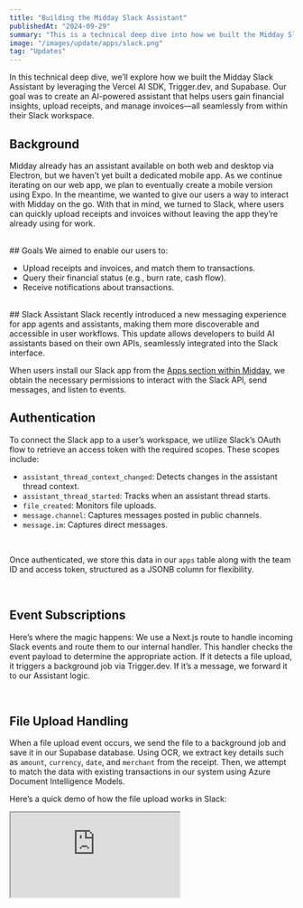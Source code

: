 ```yaml
---
title: "Building the Midday Slack Assistant"
publishedAt: "2024-09-29"
summary: "This is a technical deep dive into how we built the Midday Slack Assistant using Vercel AI SDK, Trigger.dev and Supabase."
image: "/images/update/apps/slack.png"
tag: "Updates"
---
```


In this technical deep dive, we’ll explore how we built the Midday Slack Assistant by leveraging the Vercel AI SDK, Trigger.dev, and Supabase. Our goal was to create an AI-powered assistant that helps users gain financial insights, upload receipts, and manage invoices—all seamlessly from within their Slack workspace.

## Background
Midday already has an assistant available on both web and desktop via Electron, but we haven’t yet built a dedicated mobile app. As we continue iterating on our web app, we plan to eventually create a mobile version using Expo. In the meantime, we wanted to give our users a way to interact with Midday on the go. With that in mind, we turned to Slack, where users can quickly upload receipts and invoices without leaving the app they’re already using for work.

<br />
## Goals
We aimed to enable our users to:

- Upload receipts and invoices, and match them to transactions.
- Query their financial status (e.g., burn rate, cash flow).
- Receive notifications about transactions.

<br />
## Slack Assistant
Slack recently introduced a new messaging experience for app agents and assistants, making them more discoverable and accessible in user workflows. This update allows developers to build AI assistants based on their own APIs, seamlessly integrated into the Slack interface.
<br />

When users install our Slack app from the <a href="https://midday.ai/updates/apps">Apps section within Midday</a>, we obtain the necessary permissions to interact with the Slack API, send messages, and listen to events.
<br />


## Authentication
To connect the Slack app to a user’s workspace, we utilize Slack’s OAuth flow to retrieve an access token with the required scopes. These scopes include:

- `assistant_thread_context_changed`: Detects changes in the assistant thread context.
- `assistant_thread_started`: Tracks when an assistant thread starts.
- `file_created`: Monitors file uploads.
- `message.channel`: Captures messages posted in public channels.
- `message.im`: Captures direct messages.
<br />

Once authenticated, we store this data in our `apps` table along with the team ID and access token, structured as a JSONB column for flexibility.

<br />

## Event Subscriptions

Here’s where the magic happens: We use a Next.js route to handle incoming Slack events and route them to our internal handler. This handler checks the event payload to determine the appropriate action. If it detects a file upload, it triggers a background job via Trigger.dev. If it’s a message, we forward it to our Assistant logic.

<br />

## File Upload Handling

When a file upload event occurs, we send the file to a background job and save it in our Supabase database. Using OCR, we extract key details such as `amount`, `currency`, `date`, and `merchant` from the receipt. Then, we attempt to match the data with existing transactions in our system using Azure Document Intelligence Models.
<br />

Here’s a quick demo of how the file upload works in Slack:
<br />
<div className="relative" style={{ paddingTop: '71.05263157894737%' }}>
  <iframe
    src="https://customer-oh6t55xltlgrfayh.cloudflarestream.com/7ac615c3849c444f56c555f7b1ff3e31/iframe?poster=https%3A%2F%2Fcustomer-oh6t55xltlgrfayh.cloudflarestream.com%2F7ac615c3849c444f56c555f7b1ff3e31%2Fthumbnails%2Fthumbnail.jpg%3Ftime%3D%26height%3D600"
    loading="lazy"
    className="border-none absolute inset-0 h-full w-full"
    allow="accelerometer; gyroscope; autoplay; encrypted-media; picture-in-picture;"
    allowFullScreen
  />
</div>

<br />
## Slack Assistant Features

When you open the Slack Assistant, you’re greeted with a welcome message and a set of suggested actions. This welcome message is triggered by the `assistant_thread_started` event and looks like this:

```
import type { AssistantThreadStartedEvent, WebClient } from "@slack/web-api";

export async function assistantThreadStarted(
  event: AssistantThreadStartedEvent,
  client: WebClient,
) {
  const prompts = [
    { title: "What’s my runway?", message: "What's my runway?" },
    // Additional prompts...
  ];

  try {
    await client.chat.postMessage({
      channel: event.assistant_thread.channel_id,
      thread_ts: event.assistant_thread.thread_ts,
      text: "Welcome! I'm your financial assistant. Here are some suggestions:",
    });

    await client.assistant.threads.setSuggestedPrompts({
      channel_id: event.assistant_thread.channel_id,
      thread_ts: event.assistant_thread.thread_ts,
      prompts: prompts.sort(() => 0.5 - Math.random()).slice(0, 4),
    });
  } catch (error) {
    console.error("Error in assistant thread:", error);
    await client.assistant.threads.setStatus({
      channel_id: event.assistant_thread.channel_id,
      thread_ts: event.assistant_thread.thread_ts,
      status: "Something went wrong",
    });
  }
}
```

<br />

When the user selects one of the suggested prompts, we trigger the `assistant_thread_message` event. Based on the message, we then use the appropriate tool with the Vercel AI SDK.

<br />

To generate the response, we use the `generateText` function with the OpenAI model. This approach makes it easy to switch between different models and frameworks as needed.

<br />

It's crucial to use the `thread_ts` parameter to ensure the response is sent back to the same thread, rather than creating a new one.

<br />

We also handle the request using `waitUntil` to ensure Slack receives a 200 response within 3 seconds. This prevents Slack from retrying the request, which we want to avoid.

<br />
Here is the code for the assistant thread message:

```
import { openai } from "@ai-sdk/openai";
import { createClient } from "@midday/supabase/server";
import { generateText } from "ai";
import { startOfMonth, subMonths } from "date-fns";
import { getRunwayTool, systemPrompt } from "../../tools";

export async function assistantThreadMessage(
  event: AssistantThreadStartedEvent,
  client: WebClient,
  { teamId }: { teamId: string },
) {
  const supabase = createClient({ admin: true });

  await client.assistant.threads.setStatus({
    channel_id: event.channel,
    thread_ts: event.thread_ts,
    status: "Is thinking...",
  });

  const threadHistory = await client.conversations.replies({
    channel: event.channel,
    ts: event.thread_ts,
    limit: 5,
    inclusive: true,
  });

  const lastTwoMessages = threadHistory.messages
    ?.map((msg) => ({ role: msg.bot_id ? "assistant" : "user", content: msg.text || "" }))
    .reverse();

  const { text } = await generateText({
    model: openai("gpt-4o-mini"),
    maxToolRoundtrips: 5,
    system: systemPrompt,
    messages: [
      ...(lastTwoMessages ?? []),
      { role: "user", content: event.text },
    ],
    tools: { getRunway: getRunwayTool({ defaultValues, supabase, teamId }) },
  });

  if (text) {
    await client.chat.postMessage({
      channel: event.channel,
      thread_ts: event.thread_ts,
      blocks: [{ type: "section", text: { type: "mrkdwn", text } }],
    });
  } else {
    await client.chat.postMessage({
      channel: event.channel,
      thread_ts: event.thread_ts,
      text: "Sorry, I couldn't find an answer to that.",
    });

    await client.assistant.threads.setStatus({
      channel_id: event.channel,
      thread_ts: event.thread_ts,
      status: "",
    });
  }
}
```

<br />

## Demo of the Slack Assistant

<div className="relative" style={{ paddingTop: '71.05263157894737%' }}>
  <iframe
    src="https://customer-oh6t55xltlgrfayh.cloudflarestream.com/362a7a9d09135cdca97d950074336c7d/iframe?poster=https%3A%2F%2Fcustomer-oh6t55xltlgrfayh.cloudflarestream.com%2F362a7a9d09135cdca97d950074336c7d%2Fthumbnails%2Fthumbnail.jpg%3Ftime%3D%26height%3D600"
    loading="lazy"
    className="border-none absolute inset-0 h-full w-full"
    allow="accelerometer; gyroscope; autoplay; encrypted-media; picture-in-picture;"
    allowFullScreen
  />
</div>

<br />

Midday is fully open-source, and you can find the pull request for the Slack Assistant and Apps <a href="https://github.com/midday-ai/midday/pull/262">here</a>.
<br/>
You can aslo try Midday for your own business by <a href="https://app.midday.ai">signing up here</a>.